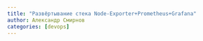 ```yaml
---
title: "Развёртывание стека Node-Exporter+Prometheus+Grafana"
author: Александр Смирнов
categories: [devops]
---
```



